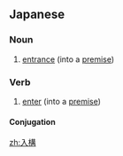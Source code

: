 ==Japanese==
{{ja-kanjitab|にゅう|こう|yomi=o}}

===Noun===
{{ja-noun|にゅうこう}}

# [[entrance]] (into a [[premise]])

===Verb===
{{ja-verb-suru|にゅうこう}}

# [[enter]] (into a [[premise]])

====Conjugation====
{{ja-suru|にゅうこう}}

[[zh:入構]]